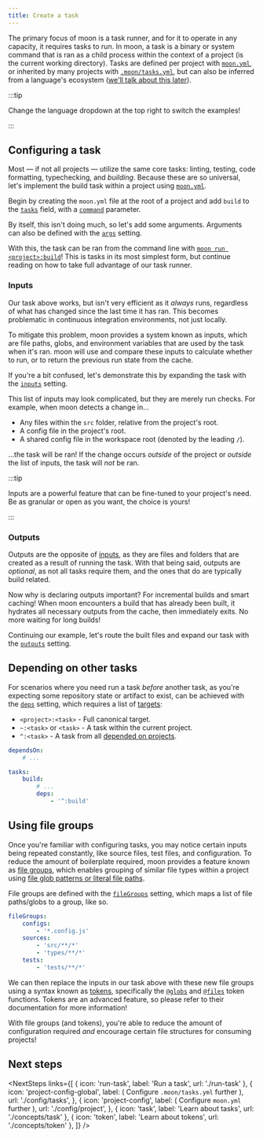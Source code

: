 ```yaml
---
title: Create a task
---
```



<HeaderLabel text="6 min" />

The primary focus of moon is a task runner, and for it to operate in any capacity, it requires tasks
to run. In moon, a task is a binary or system command that is ran as a child process within the
context of a project (is the current working directory). Tasks are defined per project with
[`moon.yml`](./config/project), or inherited by many projects with
[`.moon/tasks.yml`](./config/tasks), but can also be inferred from a language's ecosystem
([we'll talk about this later](./migrate-to-moon)).

:::tip

Change the language dropdown at the top right to switch the examples!

:::

## Configuring a task

Most — if not all projects — utilize the same core tasks: linting, testing, code formatting,
typechecking, and _building_. Because these are so universal, let's implement the build task within
a project using [`moon.yml`](./config/project).

Begin by creating the `moon.yml` file at the root of a project and add `build` to the
[`tasks`](./config/project#tasks) field, with a [`command`](./config/project#command) parameter.


<LangPartials>
  <BaseGo key="go" />
  <BaseNode key="node" />
  <BasePHP key="php" />
  <BasePython key="python" />
  <BaseRuby key="ruby" />
  <BaseRust key="rust" />
</LangPartials>

By itself, this isn't doing much, so let's add some arguments. Arguments can also be defined with
the [`args`](./config/project#args) setting.


<LangPartials>
  <ArgsGo key="go" />
  <ArgsNode key="node" />
  <ArgsPHP key="php" />
  <ArgsPython key="python" />
  <ArgsRuby key="ruby" />
  <ArgsRust key="rust" />
</LangPartials>

With this, the task can be ran from the command line with
[`moon run <project>:build`](./commands/run)! This is tasks in its most simplest form, but continue
reading on how to take full advantage of our task runner.

### Inputs

Our task above works, but isn't very efficient as it _always_ runs, regardless of what has changed
since the last time it has ran. This becomes problematic in continuous integration environments, not
just locally.

To mitigate this problem, moon provides a system known as inputs, which are file paths, globs, and
environment variables that are used by the task when it's ran. moon will use and compare these
inputs to calculate whether to run, or to return the previous run state from the cache.

If you're a bit confused, let's demonstrate this by expanding the task with the
[`inputs`](./config/project#inputs) setting.


<LangPartials>
  <InputsGo key="go" />
  <InputsNode key="node" />
  <InputsPHP key="php" />
  <InputsPython key="python" />
  <InputsRuby key="ruby" />
  <InputsRust key="rust" />
</LangPartials>

This list of inputs may look complicated, but they are merely run checks. For example, when moon
detects a change in...

- Any files within the `src` folder, relative from the project's root.
- A config file in the project's root.
- A shared config file in the workspace root (denoted by the leading `/`).

...the task will be ran! If the change occurs _outside_ of the project or _outside_ the list of
inputs, the task will _not_ be ran.

:::tip

Inputs are a powerful feature that can be fine-tuned to your project's need. Be as granular or open
as you want, the choice is yours!

:::

### Outputs

Outputs are the opposite of [inputs](#inputs), as they are files and folders that are created as a
result of running the task. With that being said, outputs are _optional_, as not all tasks require
them, and the ones that do are typically build related.

Now why is declaring outputs important? For incremental builds and smart caching! When moon
encounters a build that has already been built, it hydrates all necessary outputs from the cache,
then immediately exits. No more waiting for long builds!

Continuing our example, let's route the built files and expand our task with the
[`outputs`](./config/project#outputs) setting.


<LangPartials>
  <OutputsGo key="go" />
  <OutputsNode key="node" />
  <OutputsPHP key="php" />
  <OutputsPython key="python" />
  <OutputsRuby key="ruby" />
  <OutputsRust key="rust" />
</LangPartials>

## Depending on other tasks

For scenarios where you need run a task _before_ another task, as you're expecting some repository
state or artifact to exist, can be achieved with the [`deps`](./config/project#deps) setting, which
requires a list of [targets](./concepts/target):

- `<project>:<task>` - Full canonical target.
- `~:<task>` or `<task>` - A task within the current project.
- `^:<task>` - A task from all [depended on projects](./concepts/project#dependencies).

```yaml title="<project>/moon.yml" {1,7,8}
dependsOn:
	# ...

tasks:
	build:
		# ...
		deps:
			- '^:build'
```

## Using file groups

Once you're familiar with configuring tasks, you may notice certain inputs being repeated
constantly, like source files, test files, and configuration. To reduce the amount of boilerplate
required, moon provides a feature known as [file groups](./concepts/file-group), which enables
grouping of similar file types within a project using
[file glob patterns or literal file paths](./concepts/file-pattern).

File groups are defined with the [`fileGroups`](./config/project#filegroups) setting, which maps a
list of file paths/globs to a group, like so.

```yaml title="<project>/moon.yml"
fileGroups:
	configs:
		- '*.config.js'
	sources:
		- 'src/**/*'
		- 'types/**/*'
	tests:
		- 'tests/**/*'
```

We can then replace the inputs in our task above with these new file groups using a syntax known as
[tokens](./concepts/token), specifically the [`@globs`](./concepts/token#globs) and
[`@files`](./concepts/token#files) token functions. Tokens are an advanced feature, so please refer
to their documentation for more information!


<LangPartials>
  <FilegroupsGo key="go" />
  <FilegroupsNode key="node" />
  <FilegroupsPHP key="php" />
  <FilegroupsPython key="python" />
  <FilegroupsRuby key="ruby" />
  <FilegroupsRust key="rust" />
</LangPartials>

With file groups (and tokens), you're able to reduce the amount of configuration required _and_
encourage certain file structures for consuming projects!

## Next steps

<NextSteps
  links={[
    { icon: 'run-task', label: 'Run a task', url: './run-task' },
    {
      icon: 'project-config-global',
      label: (
        <span>
          Configure <code>.moon/tasks.yml</code> further
        </span>
      ),
      url: './config/tasks',
    },
    {
      icon: 'project-config',
      label: (
        <span>
          Configure <code>moon.yml</code> further
        </span>
      ),
      url: './config/project',
    },
    { icon: 'task', label: 'Learn about tasks', url: './concepts/task' },
    { icon: 'token', label: 'Learn about tokens', url: './concepts/token' },
  ]}
/>

